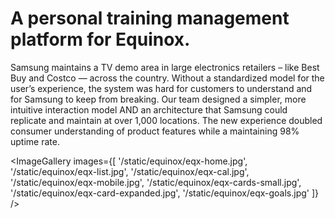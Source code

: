 
<SEO title="Equinox Personal Training" />

# A personal training management platform for Equinox.

Samsung maintains a TV demo area in large electronics retailers – like Best Buy and Costco — across the country. Without a standardized model for the user’s experience, the system was hard for customers to understand and for Samsung to keep from breaking. Our team designed a simpler, more intuitive interaction model AND an architecture that Samsung could replicate and maintain at over 1,000 locations. The new experience doubled consumer understanding of product features while a maintaining 98% uptime rate.

<ImageGallery
  images={[
    '/static/equinox/eqx-home.jpg',
    '/static/equinox/eqx-list.jpg',
    '/static/equinox/eqx-cal.jpg',
    '/static/equinox/eqx-mobile.jpg',
    '/static/equinox/eqx-cards-small.jpg',
    '/static/equinox/eqx-card-expanded.jpg',
    '/static/equinox/eqx-goals.jpg'
  ]}
/>
